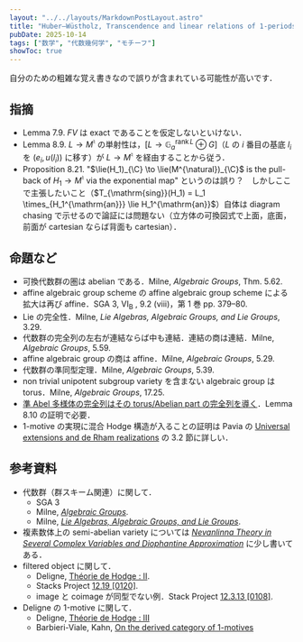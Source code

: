 ```yaml
---
layout: "../../layouts/MarkdownPostLayout.astro"
title: "Huber–Wüstholz, Transcendence and linear relations of 1-periods, 2022"
pubDate: 2025-10-14
tags: ["数学", "代数幾何学", "モチーフ"]
showToc: true
---
```


自分のための粗雑な覚え書きなので誤りが含まれている可能性が高いです．

## 指摘
* Lemma 7.9. $FV$ は exact であることを仮定しないといけない．
* Lemma 8.9. $L \to M^\natural$ の単射性は，$[L \to \mathbb{G}_a^{\mathop{\mathrm{rank}} L}\oplus G]$（$L$ の $i$ 番目の基底 $l_i$ を $(e_i, u(l_i))$ に移す）が $L \to M^\natural$ を経由することから従う．
* Proposition 8.21. "$\lie(H_1)_{\C} \to \lie(M^{\natural})_{\C}$ is the pull-back of $H_1 \to M^\natural$ via the exponential map" というのは誤り？　しかしここで主張したいこと（$T_{\mathrm{sing}}(H_1) = L_1 \times_{H_1^{\mathrm{an}}} \lie H_1^{\mathrm{an}}$）自体は diagram chasing で示せるので論証には問題ない（立方体の可換図式で上面，底面，前面が cartesian ならば背面も cartesian）．

## 命題など
* 可換代数群の圏は abelian である．Milne, *Algebraic Groups*, Thm. 5.62.
* affine algebraic group scheme の affine algebraic group scheme による拡大は再び affine．SGA 3, VI<sub>B</sub> , 9.2 (viii)，第 1 巻 pp. 379–80.
* $\mathrm{Lie}$ の完全性．Milne, *Lie Algebras, Algebraic Groups, and Lie Groups*, 3.29.
* 代数群の完全列の左右が連結ならば中も連結．連結の商は連結．Milne, *Algebraic Groups*, 5.59.
* affine algebraic group の商は affine．Milne, *Algebraic Groups*, 5.29.
* 代数群の準同型定理．Milne, *Algebraic Groups*, 5.39.
* non trivial unipotent subgroup variety を含まない algebraic group は torus．Milne, *Algebraic Groups*, 17.25.
* [準 Abel 多様体の完全列はその torus/Abelian part の完全列を導く](http://localhost:4321/posts/memo-math-20251014)．Lemma 8.10 の証明で必要．
* 1-motive の実現に混合 Hodge 構造が入ることの証明は Pavia の [Universal extensions and de Rham realizations](https://sites.unimi.it/barbieri/pavia.pdf) の 3.2 節に詳しい．


## 参考資料
* 代数群（群スキーム関連）に関して．
  - SGA 3
  - Milne, [*Algebraic Groups*](https://www.jmilne.org/math/Books/iAG2017.pdf).
  - Milne, [*Lie Algebras, Algebraic Groups, and Lie Groups*](https://www.jmilne.org/math/CourseNotes/LAG.pdf).
* 複素数体上の semi-abelian variety については [*Nevanlinna Theory in Several Complex Variables and Diophantine Approximation*](https://link.springer.com/book/10.1007/978-4-431-54571-2) に少し書いてある．
* filtered object に関して．
  - Deligne, [Théorie de Hodge : II](https://numdam.org/item/PMIHES_1971__40__5_0/).
  - Stacks Project [12.19 [0120]](https://stacks.math.columbia.edu/tag/0120).
  - image と coimage が同型でない例．Stack Project [12.3.13 [0108]](https://stacks.math.columbia.edu/tag/0108).
* Deligne の 1-motive に関して．
  - Deligne, [Théorie de Hodge : III](https://www.numdam.org/item/PMIHES_1974__44__5_0/)
  - Barbieri-Viale, Kahn, [On the derived category of 1-motives](https://arxiv.org/abs/1009.1900)